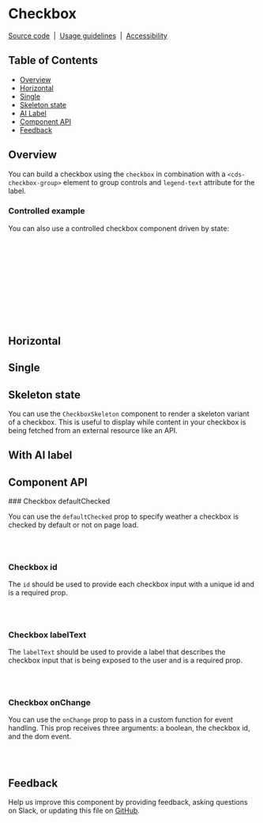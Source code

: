 
<Meta of={CheckboxStories} />

# Checkbox

[Source code](https://github.com/carbon-design-system/carbon/tree/main/packages/web-components/src/components/checkbox)
&nbsp;|&nbsp;
[Usage guidelines](https://www.carbondesignsystem.com/components/checkbox/usage)
&nbsp;|&nbsp;
[Accessibility](https://www.carbondesignsystem.com/components/checkbox/accessibility)

## Table of Contents

- [Overview](#overview)
- [Horizontal](#horizontal)
- [Single](#single)
- [Skeleton state](#skeleton-state)
- [AI Label](#With-ai-label)
- [Component API](#component-api)
- [Feedback](#feedback)

## Overview

You can build a checkbox using the `checkbox` in combination with a
`<cds-checkbox-group>` element to group controls and `legend-text` attribute for
the label.

<Canvas of={CheckboxStories.Default} />

### Controlled example

You can also use a controlled checkbox component driven by state:

```jsx
function ExampleComponent() {
  const [isChecked, setIsChecked] = useState(false);
  return (
    <Checkbox
      id="checkbox"
      labelText="checkbox"
      checked={isChecked}
      onChange={(_, { checked }) => setIsChecked(checked)}
    />
  );
}
```

## Horizontal

<Canvas of={CheckboxStories.Horizontal} />

## Single

<Canvas of={CheckboxStories.Single} />

## Skeleton state

You can use the `CheckboxSkeleton` component to render a skeleton variant of a
checkbox. This is useful to display while content in your checkbox is being
fetched from an external resource like an API.

<Canvas of={CheckboxStories.Skeleton} />

## With AI label

<Canvas of={CheckboxStories.WithAILabel} />

## Component API

<ArgTypes />
### Checkbox defaultChecked

You can use the `defaultChecked` prop to specify weather a checkbox is checked
by default or not on page load.

```jsx
<Checkbox defaultChecked labelText={`Checkbox label`} id="checkbox-label-1" />
<Checkbox defaultChecked labelText={`Checkbox label`} id="checkbox-label-2" />
```

### Checkbox id

The `id` should be used to provide each checkbox input with a unique id and is a
required prop.

```jsx
<Checkbox labelText={`Checkbox label`} id="checkbox-label-1" />
<Checkbox labelText={`Checkbox label`} id="checkbox-label-2" />
```

### Checkbox labelText

The `labelText` should be used to provide a label that describes the checkbox
input that is being exposed to the user and is a required prop.

```jsx
<Checkbox labelText={`Checkbox label`} id="checkbox-label-1" />
<Checkbox labelText={`Checkbox label`} id="checkbox-label-2" />
```

### Checkbox onChange

You can use the `onChange` prop to pass in a custom function for event handling.
This prop receives three arguments: a boolean, the checkbox id, and the dom
event.

```jsx
<Checkbox onChange={()=>{}} labelText={`Checkbox label`} id="checkbox-label-1" />
<Checkbox onChange={()=>{}} labelText={`Checkbox label`} id="checkbox-label-2" />
```

## Feedback

Help us improve this component by providing feedback, asking questions on Slack,
or updating this file on
[GitHub](https://github.com/carbon-design-system/carbon/edit/main/packages/web-components/src/components/checkbox/checkbox.mdx).

<ArgTypes of="cds-checkbox" />
